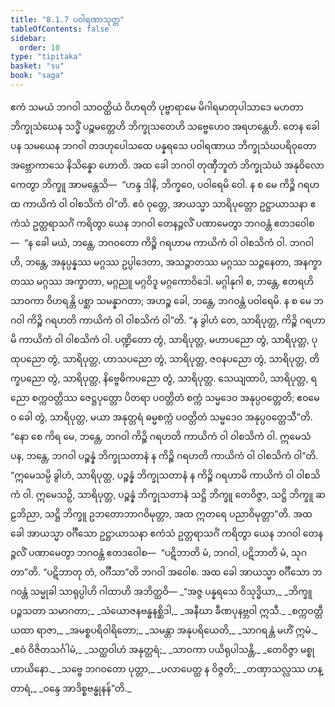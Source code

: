 ```yaml
---
title: "8.1.7 ပဝါရဏာသုတ္တ"
tableOfContents: false
sidebar:
  order: 10
type: "tipitaka"
basket: "su"
book: "saga"
---
```



<DynamicBreadcrumb />

<Division number="215" book="saga">

<Paragraph number="1336" book="saga">
ဧကံ သမယံ ဘဂဝါ သာဝတ္ထိယံ ဝိဟရတိ ပုဗ္ဗာရာမေ မိဂါရမာတုပါသာဒေ မဟတာ ဘိက္ခုသံဃေန သဒ္ဓိံ ပဉ္စမတ္တေဟိ ဘိက္ခုသတေဟိ သဗ္ဗေဟေဝ အရဟန္တေဟိ. တေန ခေါ ပန သမယေန ဘဂဝါ တဒဟုပေါသထေ ပန္နရသေ ပဝါရဏာယ ဘိက္ခုသံဃပရိဝုတော အဗ္ဘောကာသေ နိသိန္နော ဟောတိ. အထ ခေါ ဘဂဝါ တုဏှီဘူတံ ဘိက္ခုသံဃံ အနုဝိလောကေတွာ ဘိက္ခူ အာမန္တေသိ—  “ဟန္ဒ ဒါနိ, ဘိက္ခဝေ, ပဝါရေမိ ဝေါ. န စ မေ ကိဉ္စိ ဂရဟထ ကာယိကံ ဝါ ဝါစသိကံ ဝါ”တိ.
</Paragraph>

<Paragraph number="1337" book="saga">
ဧဝံ ဝုတ္တေ, အာယသ္မာ သာရိပုတ္တော ဥဋ္ဌာယာသနာ ဧကံသံ ဥတ္တရာသင်္ဂံ ကရိတွာ ယေန ဘဂဝါ တေနဉ္ဇလိံ ပဏာမေတွာ ဘဂဝန္တံ ဧတဒဝေါစ—  “န ခေါ မယံ, ဘန္တေ, ဘဂဝတော ကိဉ္စိ ဂရဟာမ ကာယိကံ ဝါ ဝါစသိကံ ဝါ. ဘဂဝါ ဟိ, ဘန္တေ, အနုပ္ပန္နဿ မဂ္ဂဿ ဥပ္ပါဒေတာ, အသဉ္ဇာတဿ မဂ္ဂဿ သဉ္ဇနေတာ, အနက္ခာတဿ မဂ္ဂဿ အက္ခာတာ, မဂ္ဂညူ မဂ္ဂဝိဒူ မဂ္ဂကောဝိဒေါ. မဂ္ဂါနုဂါ စ, ဘန္တေ, ဧတရဟိ သာဝကာ ဝိဟရန္တိ ပစ္ဆာ သမန္နာဂတာ; အဟဉ္စ ခေါ, ဘန္တေ, ဘဂဝန္တံ ပဝါရေမိ. န စ မေ ဘဂဝါ ကိဉ္စိ ဂရဟတိ ကာယိကံ ဝါ ဝါစသိကံ ဝါ”တိ.
</Paragraph>

<Paragraph number="1338" book="saga">
“န ခွါဟံ တေ, သာရိပုတ္တ, ကိဉ္စိ ဂရဟာမိ ကာယိကံ ဝါ ဝါစသိကံ ဝါ. ပဏ္ဍိတော တွံ, သာရိပုတ္တ, မဟာပညော တွံ, သာရိပုတ္တ, ပုထုပညော တွံ, သာရိပုတ္တ, ဟာသပညော တွံ, သာရိပုတ္တ, ဇဝနပညော တွံ, သာရိပုတ္တ, တိက္ခပညော တွံ, သာရိပုတ္တ, နိဗ္ဗေဓိကပညော တွံ, သာရိပုတ္တ. သေယျထာပိ, သာရိပုတ္တ, ရညော စက္ကဝတ္တိဿ ဇေဋ္ဌပုတ္တော ပိတရာ ပဝတ္တိတံ စက္ကံ သမ္မဒေဝ အနုပ္ပဝတ္တေတိ; ဧဝမေဝ ခေါ တွံ, သာရိပုတ္တ, မယာ အနုတ္တရံ ဓမ္မစက္ကံ ပဝတ္တိတံ သမ္မဒေဝ အနုပ္ပဝတ္တေသီ”တိ.
</Paragraph>

<Paragraph number="1339" book="saga">
“နော စေ ကိရ မေ, ဘန္တေ, ဘဂဝါ ကိဉ္စိ ဂရဟတိ ကာယိကံ ဝါ ဝါစသိကံ ဝါ. ဣမေသံ ပန, ဘန္တေ, ဘဂဝါ ပဉ္စန္နံ ဘိက္ခုသတာနံ န ကိဉ္စိ ဂရဟတိ ကာယိကံ ဝါ ဝါစသိကံ ဝါ”တိ. “ဣမေသမ္ပိ ခွါဟံ, သာရိပုတ္တ, ပဉ္စန္နံ ဘိက္ခုသတာနံ န ကိဉ္စိ ဂရဟာမိ ကာယိကံ ဝါ ဝါစသိကံ ဝါ. ဣမေသဉှိ, သာရိပုတ္တ, ပဉ္စန္နံ ဘိက္ခုသတာနံ သဋ္ဌိ ဘိက္ခူ တေဝိဇ္ဇာ, သဋ္ဌိ ဘိက္ခူ ဆဠဘိညာ, သဋ္ဌိ ဘိက္ခူ ဥဘတောဘာဂဝိမုတ္တာ, အထ ဣတရေ ပညာဝိမုတ္တာ”တိ.
</Paragraph>

<Paragraph number="1340" book="saga">
အထ ခေါ အာယသ္မာ ဝင်္ဂီသော ဥဋ္ဌာယာသနာ ဧကံသံ ဥတ္တရာသင်္ဂံ ကရိတွာ ယေန ဘဂဝါ တေနဉ္ဇလိံ ပဏာမေတွာ ဘဂဝန္တံ ဧတဒဝေါစ—  “ပဋိဘာတိ မံ, ဘဂဝါ, ပဋိဘာတိ မံ, သုဂတာ”တိ. “ပဋိဘာတု တံ, ဝင်္ဂီသာ”တိ ဘဂဝါ အဝေါစ. အထ ခေါ အာယသ္မာ ဝင်္ဂီသော ဘဂဝန္တံ သမ္မုခါ သာရုပ္ပါဟိ ဂါထာဟိ အဘိတ္ထဝိ—
</Paragraph>

<Paragraph number="1341" type="verses" book="saga">
_“အဇ္ဇ ပန္နရသေ ဝိသုဒ္ဓိယာ,_  
_ဘိက္ခူ ပဉ္စသတာ သမာဂတာ;_  
_သံယောဇနဗန္ဓနစ္ဆိဒါ,_  
_အနီဃာ ခီဏပုနဗ္ဘဝါ ဣသီ._  

</Paragraph>

<Paragraph number="1342" type="verses" book="saga">
_စက္ကဝတ္တီ ယထာ ရာဇာ,_  
_အမစ္စပရိဝါရိတော;_  
_သမန္တာ အနုပရိယေတိ,_  
_သာဂရန္တံ မဟိံ ဣမံ._  

</Paragraph>

<Paragraph number="1343" type="verses" book="saga">
_ဧဝံ ဝိဇိတသင်္ဂါမံ,_  
_သတ္ထဝါဟံ အနုတ္တရံ;_  
_သာဝကာ ပယိရုပါသန္တိ,_  
_တေဝိဇ္ဇာ မစ္စုဟာယိနော._  

</Paragraph>

<Paragraph number="1344" type="verses" book="saga">
_သဗ္ဗေ ဘဂဝတော ပုတ္တာ,_  
_ပလာပေတ္ထ န ဝိဇ္ဇတိ;_  
_တဏှာသလ္လဿ ဟန္တာရံ,_  
_ဝန္ဒေ အာဒိစ္စဗန္ဓုနန်”တိ._
</Paragraph>
</Division>